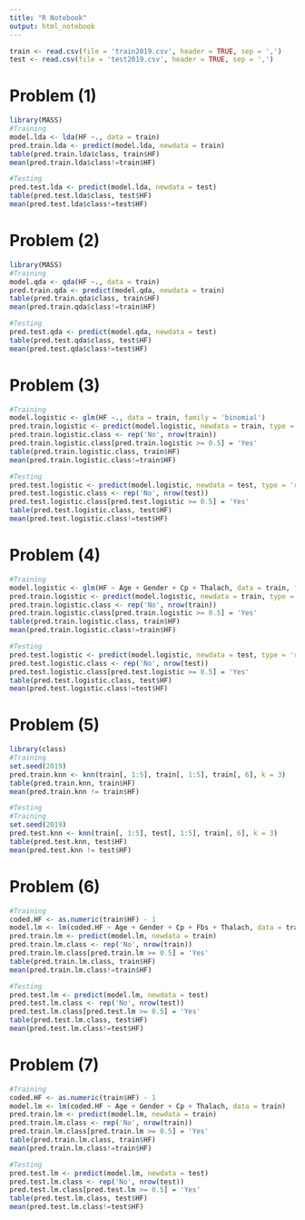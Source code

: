 ```yaml
---
title: "R Notebook"
output: html_notebook
---
```


```r
train <- read.csv(file = 'train2019.csv', header = TRUE, sep = ',')
test <- read.csv(file = 'test2019.csv', header = TRUE, sep = ',')
```

# Problem (1)
```r
library(MASS)
#Training
model.lda <- lda(HF ~., data = train)
pred.train.lda <- predict(model.lda, newdata = train)
table(pred.train.lda$class, train$HF)
mean(pred.train.lda$class!=train$HF)

#Testing
pred.test.lda <- predict(model.lda, newdata = test)
table(pred.test.lda$class, test$HF)
mean(pred.test.lda$class!=test$HF)
```



# Problem (2)
```r
library(MASS)
#Training
model.qda <- qda(HF ~., data = train)
pred.train.qda <- predict(model.qda, newdata = train)
table(pred.train.qda$class, train$HF)
mean(pred.train.qda$class!=train$HF)

#Testing
pred.test.qda <- predict(model.qda, newdata = test)
table(pred.test.qda$class, test$HF)
mean(pred.test.qda$class!=test$HF)
```


# Problem (3)
```r
#Training
model.logistic <- glm(HF ~., data = train, family = 'binomial')
pred.train.logistic <- predict(model.logistic, newdata = train, type = 'response')
pred.train.logistic.class <- rep('No', nrow(train))
pred.train.logistic.class[pred.train.logistic >= 0.5] = 'Yes'
table(pred.train.logistic.class, train$HF)
mean(pred.train.logistic.class!=train$HF)

#Testing
pred.test.logistic <- predict(model.logistic, newdata = test, type = 'response')
pred.test.logistic.class <- rep('No', nrow(test))
pred.test.logistic.class[pred.test.logistic >= 0.5] = 'Yes'
table(pred.test.logistic.class, test$HF)
mean(pred.test.logistic.class!=test$HF)
```



# Problem (4)
```r
#Training
model.logistic <- glm(HF ~ Age + Gender + Cp + Thalach, data = train, family = 'binomial')
pred.train.logistic <- predict(model.logistic, newdata = train, type = 'response')
pred.train.logistic.class <- rep('No', nrow(train))
pred.train.logistic.class[pred.train.logistic >= 0.5] = 'Yes'
table(pred.train.logistic.class, train$HF)
mean(pred.train.logistic.class!=train$HF)

#Testing
pred.test.logistic <- predict(model.logistic, newdata = test, type = 'response')
pred.test.logistic.class <- rep('No', nrow(test))
pred.test.logistic.class[pred.test.logistic >= 0.5] = 'Yes'
table(pred.test.logistic.class, test$HF)
mean(pred.test.logistic.class!=test$HF)
```



# Problem (5)
```r
library(class)
#Training
set.seed(2019)
pred.train.knn <- knn(train[, 1:5], train[, 1:5], train[, 6], k = 3)
table(pred.train.knn, train$HF)
mean(pred.train.knn != train$HF)

#Testing
#Training
set.seed(2019)
pred.test.knn <- knn(train[, 1:5], test[, 1:5], train[, 6], k = 3)
table(pred.test.knn, test$HF)
mean(pred.test.knn != test$HF)
```


# Problem (6)
```r
#Training
coded.HF <- as.numeric(train$HF) - 1
model.lm <- lm(coded.HF ~ Age + Gender + Cp + Fbs + Thalach, data = train)
pred.train.lm <- predict(model.lm, newdata = train)
pred.train.lm.class <- rep('No', nrow(train))
pred.train.lm.class[pred.train.lm >= 0.5] = 'Yes'
table(pred.train.lm.class, train$HF)
mean(pred.train.lm.class!=train$HF)

#Testing
pred.test.lm <- predict(model.lm, newdata = test)
pred.test.lm.class <- rep('No', nrow(test))
pred.test.lm.class[pred.test.lm >= 0.5] = 'Yes'
table(pred.test.lm.class, test$HF)
mean(pred.test.lm.class!=test$HF)
```



# Problem (7)
```r
#Training
coded.HF <- as.numeric(train$HF) - 1
model.lm <- lm(coded.HF ~ Age + Gender + Cp + Thalach, data = train)
pred.train.lm <- predict(model.lm, newdata = train)
pred.train.lm.class <- rep('No', nrow(train))
pred.train.lm.class[pred.train.lm >= 0.5] = 'Yes'
table(pred.train.lm.class, train$HF)
mean(pred.train.lm.class!=train$HF)

#Testing
pred.test.lm <- predict(model.lm, newdata = test)
pred.test.lm.class <- rep('No', nrow(test))
pred.test.lm.class[pred.test.lm >= 0.5] = 'Yes'
table(pred.test.lm.class, test$HF)
mean(pred.test.lm.class!=test$HF)
```





